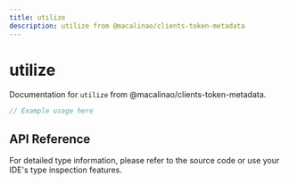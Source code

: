 ```yaml
---
title: utilize
description: utilize from @macalinao/clients-token-metadata
---
```


# utilize

Documentation for `utilize` from @macalinao/clients-token-metadata.

```typescript
// Example usage here
```

## API Reference

For detailed type information, please refer to the source code or use your IDE's type inspection features.
